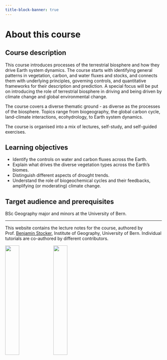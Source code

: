 ```yaml
---
title-block-banner: true
---
```


# About this course {.unnumbered}

## Course description 

This course introduces processes of the terrestrial biosphere and how they drive Earth system dynamics. The course starts with identifying general patterns in vegetation, carbon, and water fluxes and stocks, and connects them with underlying principles, governing controls, and quantitative frameworks for their description and prediction. A special focus will be put on introducing the role of terrestrial biosphere in driving and being driven by climate change and global environmental change.

The course covers a diverse thematic ground - as diverse as the processes of the biosphere. Topics range from biogeography, the global carbon cycle, land-climate interactions, ecohydrology, to Earth system dynamics.

The course is organised into a mix of lectures, self-study, and self-guided exercises.

## Learning objectives

- Identify the controls on water and carbon fluxes across the Earth.
- Explain what drives the diverse vegetation types across the Earth’s biomes.
- Distinguish different aspects of drought trends.
- Understand the role of biogeochemical cycles and their feedbacks, amplifying (or moderating) climate change.

## Target audience and prerequisites

BSc Geography major and minors at the University of Bern. 

-------

This website contains the lecture notes for the course, authored by Prof. [Benjamin Stocker](https://geco-group.org/author/benjamin-stocker/), Institute of Geography, University of Bern. Individual tutorials are co-authored by different contributors.

![](./images/logo_unibern_squid3.png){width="30%"} ![](./images/geco_logo_fullname.png){width="30%"}

